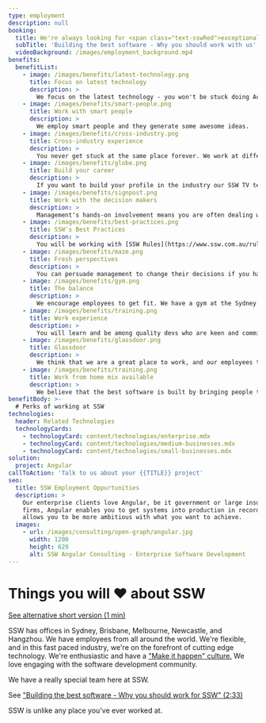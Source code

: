 ```yaml
---
type: employment
description: null
booking:
  title: We're always looking for <span class="text-sswRed">exceptional candidates</span> at SSW
  subTitle: 'Building the best software - Why you should work with us'
  videoBackground: /images/employment_background.mp4
benefits:
  benefitList:
    - image: /images/benefits/latest-technology.png
      title: Focus on latest technology
      description: >
        We focus on the latest technology - you won't be stuck doing Access/Windows Forms/ASP.NET 1.1.
    - image: /images/benefits/smart-people.png
      title: Work with smart people
      description: >
        We employ smart people and they generate some awesome ideas.
    - image: /images/benefits/cross-industry.png
      title: Cross-industry experience
      description: >
        You never get stuck at the same place forever. We work at different businesses so you get cross-industry experience.
    - image: /images/benefits/globe.png
      title: Build your career
      description: >
        If you want to build your profile in the industry our SSW TV team and SSW training team will help you make a name for yourself.
    - image: /images/benefits/signpost.png
      title: Work with the decision makers
      description: >
        Management's hands-on involvement means you are often dealing with the decision maker and you should get a 'yes' or 'no' without having to go through a chain of management.
    - image: /images/benefits/best-practices.png
      title: SSW's Best Practices
      description: >
        You will be working with [SSW Rules](https://www.ssw.com.au/rules/) which are best practices that developers and companies all over the world follow.
    - image: /images/benefits/maze.png
      title: Fresh perspectives
      description: >
        You can persuade management to change their decisions if you have a good logical reason.
    - image: /images/benefits/gym.png
      title: The balance
      description: >
        We encourage employees to get fit. We have a gym at the Sydney office.
    - image: /images/benefits/training.png
      title: Work experience
      description: >
        You will learn and be among quality devs who are keen and committed.
    - image: /images/benefits/glassdoor.png
      title: Glassdoor
      description: >
        We think that we are a great place to work, and our employees think so as well! Read what current and past employees have written [about us](http://www.glassdoor.com.au/Overview/Working-at-SSW-EI_IE818461.11,14.htm).
    - image: /images/benefits/training.png
      title: Work from home mix available
      description: >
        We believe that the best software is built by bringing people together in person to solve the problems faced by our clients. However, for most roles we enable SSW employees to work in a mix of environments that takes into account both productivity and wellbeing - including at home, and in our office. We have a flexible policy where our people feel empowered.
benefitBody: >-
  # Perks of working at SSW
technologies:
  header: Related Technologies
  technologyCards:
    - technologyCard: content/technologies/enterprise.mdx
    - technologyCard: content/technologies/medium-businesses.mdx
    - technologyCard: content/technologies/small-businesses.mdx
solution:
  project: Angular
callToAction: 'Talk to us about your {{TITLE}} project'
seo:
  title: SSW Employment Oppurtunities
  description: >
    Our enterprise clients love Angular, be it government or large insurance
    firms, Angular enables you to get systems into production in record time and
    allows you to be more ambitious with what you want to achieve.
  images:
    - url: /images/consulting/open-graph/angular.jpg
      width: 1200
      height: 629
      alt: SSW Angular Consulting - Enterprise Software Development
---
```


# Things you will ❤️ about SSW
<VideoEmbed url="https://www.youtube.com/watch?v=tWuutobJtdg" />

[See alternative short version (1 min)](https://youtu.be/1ne75o4degg)

SSW has offices in Sydney, Brisbane, Melbourne, Newcastle, and Hangzhou. We have 
employees from all around the world. We're flexible, and in this fast paced 
industry, we're on the forefront of cutting edge technology. We're enthusiastic 
and have a ["Make it happen" culture.](https://www.ssw.com.au/ssw/Company/Culture/) 
We love engaging with the software development community.


We have a really special team here at SSW.

See ["Building the best software - Why you should work for SSW" (2:33)](https://youtu.be/eu0qhzevEXQ)


SSW is unlike any place you've ever worked at.



